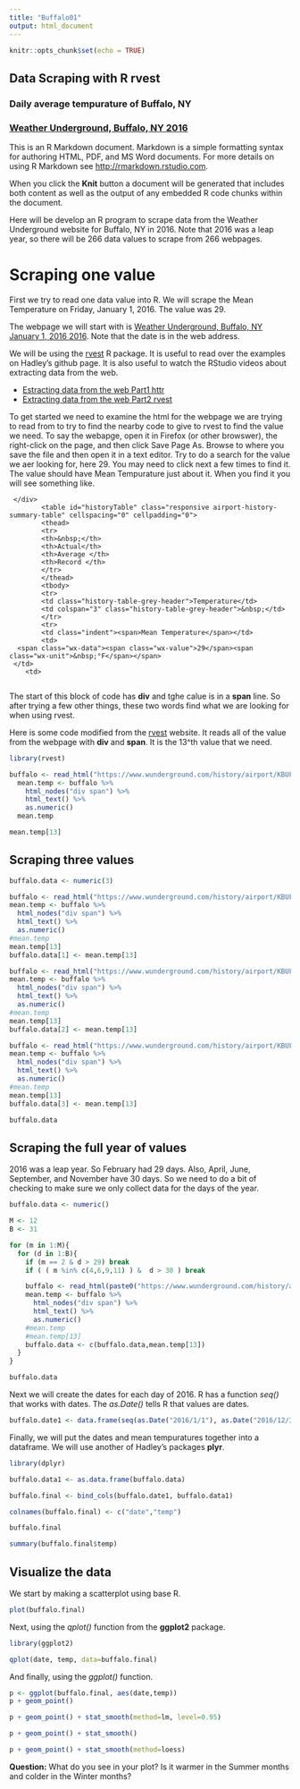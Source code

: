 ```yaml
---
title: "Buffalo01"
output: html_document
---
```


```r
knitr::opts_chunk$set(echo = TRUE)
```

## Data Scraping with R rvest
### Daily average tempurature of Buffalo, NY
### [Weather Underground, Buffalo, NY 2016](https://www.wunderground.com/history/airport/KBUF/2016/01/01/DailyHistory.html?req_city=Buffalo&req_state=NY&reqdb.zip=14201&reqdb.magic=1&reqdb.wmo=99999&MR=1)

This is an R Markdown document. Markdown is a simple formatting syntax for authoring HTML, PDF, and MS Word documents. For more details on using R Markdown see <http://rmarkdown.rstudio.com>.

When you click the **Knit** button a document will be generated that includes both content as well as the output of any embedded R code chunks within the document. 

Here will be develop an R program to scrape data from the Weather Underground website for Buffalo, NY in 2016.  Note that 2016 was a leap year, so there will be 266 data values to scrape from 266 webpages.

# Scraping one value

First we try to read one data value into R.  We will scrape the Mean Temperature on Friday, January 1, 2016.  The value was 29.

The webpage we will start with is [Weather Underground, Buffalo, NY January 1, 2016 2016](https://www.wunderground.com/history/airport/KBUF/2016/01/01/DailyHistory.html?req_city=Buffalo&req_state=NY&reqdb.zip=14201&reqdb.magic=1&reqdb.wmo=99999&MR=1).  Note that the date is in the web address. 

We will be using the [rvest](https://github.com/hadley/rvest) R package.  It is useful to read over the examples on Hadley's github page.  It is also useful to watch the RStudio videos about extracting data from the web.

- [Estracting data from the web Part1 httr](https://www.rstudio.com/resources/webinars/extracting-data-from-the-web-part-1/https://www.rstudio.com/resources/webinars/extracting-data-from-the-web-part-1/)
- [Extracting data from the web Part2 rvest](https://www.rstudio.com/resources/webinars/extracting-data-from-the-web-part-2/)

To get started we need to examine the html for the webpage we are trying to read from to try to find the nearby code to give to rvest to find the value we need.  To say the webapge, open it in Firefox (or other browswer), the right-click on the page, and then click Save Page As.  Browse to where you save the file and then open it in a text editor.  Try to do a search for the value we aer looking for, here 29.  You may need to click next a few times to find it.  The value should have Mean Tempurature just about it.  When you find it you will see something like.

     </div>
		    <table id="historyTable" class="responsive airport-history-summary-table" cellspacing="0" cellpadding="0">
		    <thead>
		    <tr>
		    <th>&nbsp;</th>
		    <th>Actual</th>
		    <th>Average </th>
		    <th>Record </th>
		    </tr>
		    </thead>
		    <tbody>
		    <tr>
		    <td class="history-table-grey-header">Temperature</td>
		    <td colspan="3" class="history-table-grey-header">&nbsp;</td>
		    </tr>
		    <tr>
		    <td class="indent"><span>Mean Temperature</span></td>
		    <td>
      <span class="wx-data"><span class="wx-value">29</span><span class="wx-unit">&nbsp;°F</span></span>
     </td>
        <td>
          
The start of this block of code has **div** and tghe calue is in a **span** line.  So after trying a few other things, these two words find what we are looking for when using rvest.

Here is some code modified from the [rvest](https://github.com/hadley/rvest) website.  It reads all of the value from the webpage with **div** and **span**.  It is the 13^th value that we need.

```r
library(rvest)

buffalo <- read_html("https://www.wunderground.com/history/airport/KBUF/2016/01/01/DailyHistory.html")
  mean.temp <- buffalo %>% 
    html_nodes("div span") %>%
    html_text() %>%
    as.numeric()
  mean.temp
```

```r
mean.temp[13]
```

## Scraping three values

```r
buffalo.data <- numeric(3)

buffalo <- read_html("https://www.wunderground.com/history/airport/KBUF/2016/01/01/DailyHistory.html")
mean.temp <- buffalo %>% 
  html_nodes("div span") %>%
  html_text() %>%
  as.numeric()
#mean.temp
mean.temp[13]
buffalo.data[1] <- mean.temp[13]

buffalo <- read_html("https://www.wunderground.com/history/airport/KBUF/2016/01/02/DailyHistory.html")
mean.temp <- buffalo %>% 
  html_nodes("div span") %>%
  html_text() %>%
  as.numeric()
#mean.temp
mean.temp[13]
buffalo.data[2] <- mean.temp[13]

buffalo <- read_html("https://www.wunderground.com/history/airport/KBUF/2016/01/03/DailyHistory.html")
mean.temp <- buffalo %>% 
  html_nodes("div span") %>%
  html_text() %>%
  as.numeric()
#mean.temp
mean.temp[13]
buffalo.data[3] <- mean.temp[13]

buffalo.data
```

## Scraping the full year of values

2016 was a leap year.  So February had 29 days.  Also, April, June, September, and November have 30 days.  So we need to do a bit of checking to make sure we only collect data for the days of the year.

```r
buffalo.data <- numeric()

M <- 12
B <- 31

for (m in 1:M){
  for (d in 1:B){ 
    if (m == 2 & d > 29) break
    if ( ( m %in% c(4,6,9,11) ) &  d > 30 ) break

    buffalo <- read_html(paste0("https://www.wunderground.com/history/airport/KBUF/2016/",m,"/",d,"/DailyHistory.html"))
    mean.temp <- buffalo %>% 
      html_nodes("div span") %>%
      html_text() %>%
      as.numeric()
    #mean.temp
    #mean.temp[13]
    buffalo.data <- c(buffalo.data,mean.temp[13])
  }
}

buffalo.data
```

Next we will create the dates for each day of 2016.  R has a function *seq()* that works with dates.  The *as.Date()* tells R that values are dates.

```r
buffalo.date1 <- data.frame(seq(as.Date("2016/1/1"), as.Date("2016/12/31"), "days"))
```

Finally, we will put the dates and mean tempuratures together into a dataframe.  We will use another of Hadley's packages **plyr**.

```r
library(dplyr)

buffalo.data1 <- as.data.frame(buffalo.data)

buffalo.final <- bind_cols(buffalo.date1, buffalo.data1)

colnames(buffalo.final) <- c("date","temp")

buffalo.final

summary(buffalo.final$temp)
```

## Visualize the data

We start by making a scatterplot using base R.

```r
plot(buffalo.final)
```

Next, using the *qplot()* function from the **ggplot2** package.


```r
library(ggplot2)

qplot(date, temp, data=buffalo.final)
```

And finally, using the *ggplot()* function.

```r
p <- ggplot(buffalo.final, aes(date,temp))
p + geom_point()
```

```r
p + geom_point() + stat_smooth(method=lm, level=0.95)
```

```r
p + geom_point() + stat_smooth()
```

```r
p + geom_point() + stat_smooth(method=loess)
```

**Question:** What do you see in your plot?  Is it warmer in the Summer months and colder in the Winter months?



